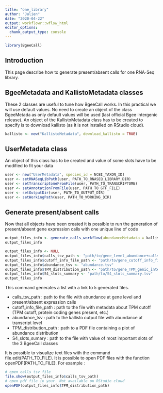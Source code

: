 ```yaml
---
title: "one_library"
author: "Julien"
date: "2020-04-22"
output: workflowr::wflow_html
editor_options:
  chunk_output_type: console
---
```


```r
library(BgeeCall)
```

## Introduction

This page describe how to generate present/absent calls for one RNA-Seq library.

## BgeeMetadata and KallistoMetadata classes

These 2 classes are useful to tune how BgeeCall works. In this practical we will use default values.
No need to create an object of the class BgeeMetada as only default values will be used (last official Bgee intergenic release).
An object of the KallistoMetadata class has to be created to specify is to download kallisto (as it is not installed on RStudio cloud).

```r
kallisto <- new("KallistoMetadata", download_kallisto = TRUE)
```

## UserMetadata class

An object of this class has to be created and value of some slots have to be modified to fit your data

```r
user <- new("UserMetadata", species_id = NCBI_TAXON_ID)
user <- setRNASeqLibPath(user, PATH_TO_RNASEQ_LIBRARY_DIR)
user <- setTranscriptomeFromFile(user, PATH_TO_TRANSCRIPTOME)
user <- setAnnotationFromFile(user, PATH_TO_GTF_FILE)
user <- setOutputDir(user, PATH_TO_OUTPUT_DIR)
user <- setWorkingPath(user, PATH_TO_WORKING_DIR)
```


## Generate present/absent calls

Now that all objects have been created it is possible to run the generation of present/absent gene expression calls with one unique line of code


```r
output_files_info <- generate_calls_workflow(abundanceMetadata = kallisto, userMetadata = user)
output_files_info
```
```r
output_files_info <- NULL
output_files_info$calls_tsv_path <- "path/to/gene_level_abundance+calls.tsv"
output_files_info$cutoff_info_file_path <- "path/to/gene_cutoff_info_file.tsv"
output_files_info$abundance_tsv <- "abundance.tsv"
output_files_info$TPM_distribution_path <- "path/to/gene_TPM_genic_intergenic+cutoff.pdf"
output_files_info$S4_slots_summary <- "path/to/S4_slots_summary.tsv"
output_files_info
```

This command generates a list with a link to 5 generated files.

* calls_tsv_path : path to the file with abundance at gene level and present/absent expression calls
* cutoff_info_file_path : path to the file with metadata about TPM cutoff (TPM cutoff, protein coding genes present, etc.)
* abundance_tsv : path to the kallisto output file with abundance at transcript level
* TPM_distribution_path : path to a PDF file containing a plot of abundance distribution
* S4_slots_sumary : path to the file with value of most important slots of the 3 BgeeCall classes

It is possible to visualize text files with the command file.edit(PATH_TO_FILE).
It is possible to open PDF files with the function openPDF(PATH_TO_FILE).
For example :
```r
# open calls tsv file
file.show(output_files_info$calls_tsv_path)
# open pdf file in your. Not available on RStudio cloud
openPDF(output_files_info$TPM_distribution_path)
```

